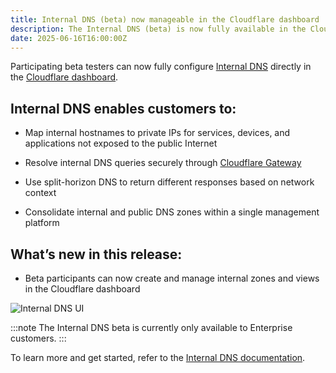 ```yaml
---
title: Internal DNS (beta) now manageable in the Cloudflare dashboard
description: The Internal DNS (beta) is now fully available in the Cloudflare dashboard.
date: 2025-06-16T16:00:00Z
---
```


Participating beta testers can now fully configure [Internal DNS](/dns/internal-dns/) directly in the [Cloudflare dashboard](https://dash.cloudflare.com/?to=/:account/internal-dns).

## Internal DNS enables customers to:

- Map internal hostnames to private IPs for services, devices, and applications not exposed to the public Internet

- Resolve internal DNS queries securely through [Cloudflare Gateway](/cloudflare-one/policies/gateway/)

- Use split-horizon DNS to return different responses based on network context

- Consolidate internal and public DNS zones within a single management platform

## What’s new in this release:

- Beta participants can now create and manage internal zones and views in the Cloudflare dashboard

![Internal DNS UI](~/assets/images/changelog/dns/internal-dns-beta-ui.png)

:::note
The Internal DNS beta is currently only available to Enterprise customers.
:::

To learn more and get started, refer to the [Internal DNS documentation](/dns/internal-dns/).
